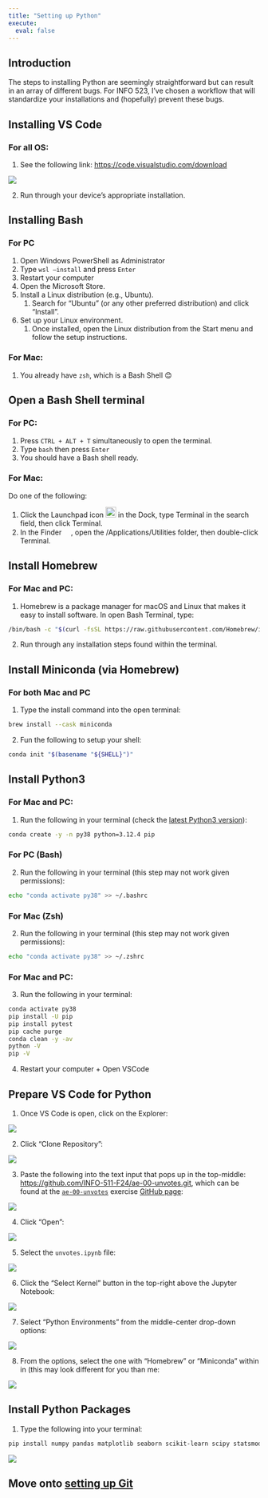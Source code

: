 ```yaml
---
title: "Setting up Python"
execute:
  eval: false
---
```


## Introduction

The steps to installing Python are seemingly straightforward but can result in an array of different bugs. For INFO 523, I've chosen a workflow that will standardize your installations and (hopefully) prevent these bugs.

## Installing VS Code {#installing-vs-code}

### For all OS:

1.  See the following link: <https://code.visualstudio.com/download>

![](images/vs-code.png){fig-align="center"}

2.  Run through your device's appropriate installation.

## Installing Bash

### For PC

1.  Open Windows PowerShell as Administrator
2.  Type `wsl –install` and press `Enter`
3.  Restart your computer
4.  Open the Microsoft Store.
5.  Install a Linux distribution (e.g., Ubuntu).
    1.  Search for "Ubuntu" (or any other preferred distribution) and click "Install".
6.  Set up your Linux environment.
    1.  Once installed, open the Linux distribution from the Start menu and follow the setup instructions.

### For Mac:

1.  You already have `zsh`, which is a Bash Shell 😊

## Open a Bash Shell terminal

### For PC:

1.  Press `CTRL + ALT + T` simultaneously to open the terminal.
2.  Type `bash` then press `Enter`
3.  You should have a Bash shell ready.

### For Mac:

Do one of the following:

1.  Click the Launchpad icon ![](https://help.apple.com/assets/63FFD63D71728623E706DB4F/63FFD63E71728623E706DB56/en_AU/a1f94c9ca0de21571b88a8bf9aef36b8.png){alt="" width="21"} in the Dock, type Terminal in the search field, then click Terminal.
2.  In the Finder ![](https://help.apple.com/assets/63FFD63D71728623E706DB4F/63FFD63E71728623E706DB56/en_AU/058e4af8e726290f491044219d2eee73.png){alt="" width="15"}, open the /Applications/Utilities folder, then double-click Terminal.

## Install Homebrew

### For Mac and PC:

1.  Homebrew is a package manager for macOS and Linux that makes it easy to install software. In open Bash Terminal, type:

```bash
/bin/bash -c "$(curl -fsSL https://raw.githubusercontent.com/Homebrew/install/HEAD/install.sh)"
```

2.  Run through any installation steps found within the terminal.

## Install Miniconda (via Homebrew)

### For both Mac and PC

1.  Type the install command into the open terminal:

```bash
brew install --cask miniconda
```

2.  Fun the following to setup your shell:

```bash
conda init "$(basename "${SHELL}")"
```

## Install Python3

### For Mac and PC:

1.  Run the following in your terminal (check the [latest Python3 version](https://www.python.org/downloads/)):

```bash
conda create -y -n py38 python=3.12.4 pip
```

### For PC (Bash)

2.  Run the following in your terminal (this step may not work given permissions):

```bash
echo "conda activate py38" >> ~/.bashrc
```

### For Mac (Zsh)

2.  Run the following in your terminal (this step may not work given permissions):

```bash
echo "conda activate py38" >> ~/.zshrc
```

### For Mac and PC:

3.  Run the following in your terminal:

```bash
conda activate py38
pip install -U pip
pip install pytest
pip cache purge
conda clean -y -av
python -V
pip -V
```

4.  Restart your computer + Open VSCode

## Prepare VS Code for Python

1.  Once VS Code is open, click on the Explorer:

![](images/vs-code-1.png){fig-align="center"}

2.  Click "Clone Repository":

![](images/vs-code-2.png){fig-align="center"}

3.  Paste the following into the text input that pops up in the top-middle: <https://github.com/INFO-511-F24/ae-00-unvotes.git>, which can be found at the [`ae-00-unvotes`](/ae/ae-00-unvotes.qmd) exercise [GitHub page](https://github.com/INFO-511-F24/ae-00-unvotes):

![](images/vs-code-3.png){fig-align="center"}

4.  Click "Open":

![](images/vs-code-4.png){fig-align="center"}

5.  Select the `unvotes.ipynb` file:

![](images/vs-code-5.png){fig-align="center"}

6.  Click the "Select Kernel" button in the top-right above the Jupyter Notebook:

![](images/vs-code-6.png){fig-align="center"}

7.  Select "Python Environments" from the middle-center drop-down options:

![](images/vs-code-7.png){fig-align="center"}

8.  From the options, select the one with "Homebrew" or "Miniconda" within in (this may look different for you than me:

![](images/vs-code-8.png){fig-align="center"}

## Install Python Packages

1.  Type the following into your terminal:

```bash
pip install numpy pandas matplotlib seaborn scikit-learn scipy statsmodels nltk jupyter notebook jupyterlab ipython plotly xlrd openpyxl requests beautifulsoup4 lxml
```

![](images/vs-code-9.png){fig-align="center"}

## Move onto [setting up Git](/computing/computing-git.qmd)
